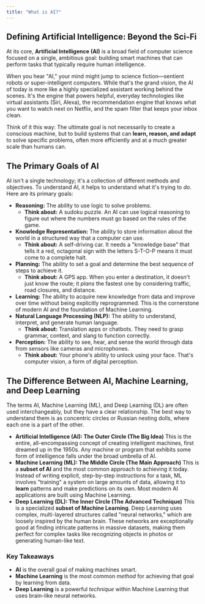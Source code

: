 ```yaml
---
title: "What is AI?"
---
```


## Defining Artificial Intelligence: Beyond the Sci-Fi

At its core, **Artificial Intelligence (AI)** is a broad field of computer science focused on a single, ambitious goal: building smart machines that can perform tasks that typically require human intelligence.

When you hear "AI," your mind might jump to science fiction—sentient robots or super-intelligent computers. While that's the grand vision, the AI of today is more like a highly specialized assistant working behind the scenes. It's the engine that powers helpful, everyday technologies like virtual assistants (Siri, Alexa), the recommendation engine that knows what you want to watch next on Netflix, and the spam filter that keeps your inbox clean.

Think of it this way: The ultimate goal is not necessarily to create a conscious machine, but to build systems that can **learn, reason, and adapt** to solve specific problems, often more efficiently and at a much greater scale than humans can.

## The Primary Goals of AI

AI isn't a single technology; it's a collection of different methods and objectives. To understand AI, it helps to understand what it's trying to _do_. Here are its primary goals:

- **Reasoning:** The ability to use logic to solve problems.
  - **Think about:** A sudoku puzzle. An AI can use logical reasoning to figure out where the numbers must go based on the rules of the game.
- **Knowledge Representation:** The ability to store information about the world in a structured way that a computer can use.
  - **Think about:** A self-driving car. It needs a "knowledge base" that tells it a red, octagonal sign with the letters S-T-O-P means it must come to a complete halt.
- **Planning:** The ability to set a goal and determine the best sequence of steps to achieve it.
  - **Think about:** A GPS app. When you enter a destination, it doesn't just know the route; it _plans_ the fastest one by considering traffic, road closures, and distance.
- **Learning:** The ability to acquire new knowledge from data and improve over time without being explicitly reprogrammed. This is the cornerstone of modern AI and the foundation of Machine Learning.
- **Natural Language Processing (NLP):** The ability to understand, interpret, and generate human language.
  - **Think about:** Translation apps or chatbots. They need to grasp grammar, context, and slang to function correctly.
- **Perception:** The ability to see, hear, and sense the world through data from sensors like cameras and microphones.
  - **Think about:** Your phone's ability to unlock using your face. That's computer vision, a form of digital perception.

## The Difference Between AI, Machine Learning, and Deep Learning

The terms AI, Machine Learning (ML), and Deep Learning (DL) are often used interchangeably, but they have a clear relationship. The best way to understand them is as concentric circles or Russian nesting dolls, where each one is a part of the other.

- **Artificial Intelligence (AI): The Outer Circle (The Big Idea)** This is the entire, all-encompassing concept of creating intelligent machines, first dreamed up in the 1950s. Any machine or program that exhibits some form of intelligence falls under the broad umbrella of AI.
- **Machine Learning (ML): The Middle Circle (The Main Approach)** This is a **subset of AI** and the most common approach to achieving it today. Instead of writing explicit, step-by-step instructions for a task, ML involves "training" a system on large amounts of data, allowing it to **learn** patterns and make predictions on its own. Most modern AI applications are built using Machine Learning.
- **Deep Learning (DL): The Inner Circle (The Advanced Technique)** This is a specialized **subset of Machine Learning**. Deep Learning uses complex, multi-layered structures called "neural networks," which are loosely inspired by the human brain. These networks are exceptionally good at finding intricate patterns in massive datasets, making them perfect for complex tasks like recognizing objects in photos or generating human-like text.

### Key Takeaways

- **AI** is the overall goal of making machines smart.
- **Machine Learning** is the most common _method_ for achieving that goal by learning from data.
- **Deep Learning** is a powerful _technique_ within Machine Learning that uses brain-like neural networks.